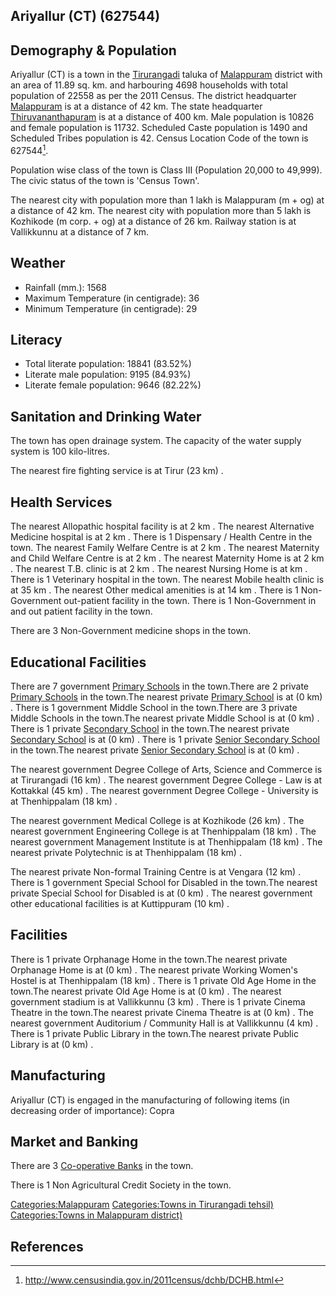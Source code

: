 {{Infobox settlement
| name=Ariyallur (CT)
| native_name=
| native_name_lang=
| other_name=
| nickname=
| settlement_type=Town
| image_skyline=
| image_alt=
| image_caption=
| pushpin_map=India Kerala
| pushpin_label_position=right
| pushpin_map_alt=
| pushpin_map_caption=Location in Kerala, India
| latd=
| latm=
| lats=
| latNS=
| longd=
| longm=
| longs=
| longEW=
| coordinates_display=inline,title
| subdivision_type=Country
| subdivision_name={{flag|India}}
| subdivision_type1=[[States and territories of India|State]]
| subdivision_name1=Kerala 
| subdivision_type2=[[List of districts of India|District]]
| subdivision_name2=Malappuram
| subdivision_type3=Tahsil
| subdivision_name3=Tirurangadi
| website=
| established_title=<!-- Established -->
| established_date=
| founder=
| named_for=
| government_type=
| governing_body=
| unit_pref=Metric
| area_footnotes=
| area_rank=
| area_total_km2=11.89
| elevation_footnotes=
| elevation_m=
| population_total=22558
| population_as_of=2011
| population_rank=
| population_density_km2=1897
| population_demonym=
| population_footnotes=
| demographics_type1=Languages=
| demographics1_title1=Official=
| demographics1_info1=[[Malayalam language|Malayalam]]
| timezone1=[[Indian Standard Time|IST]]
| utc_offset1==+5:30
| postal_code_type=[[Postal Index Number|PIN]]
| postal_code=
| area_code_type=Telephone code
| area_code=
| registration_plate=
| blank1_name_sec1=Nearest city
| blank1_info_sec1=[[Malappuram (m + og)]]
| blank2_name_sec1=[[Human sex ratio|Sex ratio]]
| blank2_info_sec1=1083
| blank3_name_sec1=Literacy
| blank3_info_sec1=83.52%
| blank1_name_sec2=[[2011 Census of India|2011 census]] code
| blank1_info_sec2=627544
| footnotes=
}}

== Ariyallur (CT) (627544) ==

== Demography & Population ==

Ariyallur (CT) is a town in the [[Tirurangadi]] taluka of [[Malappuram]] district with an area of 11.89 sq. km. and harbouring 4698 households with total population of 22558 as per the 2011 Census. The district headquarter [[Malappuram]] is at a distance of 42 km. The state headquarter [[Thiruvananthapuram]] is at a distance of 400 km. Male population is 10826 and female population is 11732. Scheduled Caste population is 1490 and Scheduled Tribes population is 42. Census Location Code of the town is 627544<ref>http://www.censusindia.gov.in/2011census/dchb/DCHB.html</ref>.

Population wise class of the town is Class III (Population 20,000 to 49,999).
The civic status of the town is 'Census Town'.

The nearest city with population more than 1 lakh is Malappuram (m + og) at a distance of 42 km. The nearest city with population more than 5 lakh is Kozhikode (m corp. + og) at a distance of 26 km. Railway station is at Vallikkunnu at a distance of 7 km.


== Weather ==  
* Rainfall (mm.): 1568 
* Maximum Temperature (in centigrade): 36
* Minimum Temperature (in centigrade): 29


== Literacy ==  
* Total literate population: 18841 (83.52%)
* Literate male population: 9195 (84.93%)
* Literate female population: 9646 (82.22%)


== Sanitation and Drinking Water ==  
The town has open drainage system.
The capacity of the water supply system is 100 kilo-litres.

The nearest fire fighting service is at Tirur (23 km) .


== Health Services ==
The nearest Allopathic hospital facility is at 2 km .
The nearest Alternative Medicine hospital is at 2 km .
There is 1 Dispensary / Health Centre in the town.
The nearest Family Welfare Centre is at 2 km .
The nearest Maternity and Child Welfare Centre is at 2 km .
The nearest Maternity Home is at 2 km .
The nearest T.B. clinic is at 2 km .
The nearest Nursing Home is at  km .
There is 1 Veterinary hospital in the town.
The nearest Mobile health clinic is at 35 km .
The nearest Other medical amenities is at 14 km .
There is 1 Non-Government out-patient facility in the town.
There is 1 Non-Government in and out patient facility in the town.

There are 3 Non-Government medicine shops in the town.


== Educational Facilities ==
There are 7 government [[Primary School]]s in the town.There are 2 private [[Primary School]]s in the town.The nearest private [[Primary School]] is at  (0 km) .
There is 1 government Middle School in the town.There are 3 private Middle Schools in the town.The nearest private Middle School is at  (0 km) .
There is 1 private [[Secondary School]] in the town.The nearest private [[Secondary School]] is at  (0 km) .
There is 1 private [[Senior Secondary School]] in the town.The nearest private [[Senior Secondary School]] is at  (0 km) .
 
 
 
 
 
The nearest government Degree College of Arts, Science and Commerce is at Tirurangadi (16 km) .
The nearest government Degree College - Law is at Kottakkal  (45 km) .
The nearest government Degree College - University is at Thenhippalam (18 km) .
 
The nearest government Medical College is at Kozhikode (26 km) .
The nearest government Engineering College is at Thenhippalam (18 km) .
The nearest government Management Institute is at Thenhippalam (18 km) .
The nearest private Polytechnic is at Thenhippalam (18 km) .
 
The nearest private Non-formal Training Centre is at Vengara (12 km) .
There is 1 government Special School for Disabled in the town.The nearest private Special School for Disabled is at  (0 km) .
The nearest government other educational facilities is at Kuttippuram (10 km) .


== Facilities ==
There is 1 private Orphanage Home in the town.The nearest private Orphanage Home is at  (0 km) .
The nearest private Working Women's Hostel is at Thenhippalam (18 km) .
There is 1 private Old Age Home in the town.The nearest private Old Age Home is at  (0 km) .
The nearest government stadium is at Vallikkunnu (3 km) .
There is 1 private Cinema Theatre in the town.The nearest private Cinema Theatre is at  (0 km) .
The nearest government Auditorium / Community Hall is at Vallikkunnu (4 km) .
There is 1 private Public Library in the town.The nearest private Public Library is at  (0 km) .


== Manufacturing ==
Ariyallur (CT) is engaged in the manufacturing of following items (in decreasing order of importance): Copra


== Market and Banking ==


There are 3 [[Co-operative Bank]]s in the town.

There is 1 Non Agricultural Credit Society in the town.


[[Categories:Malappuram]]
[[Categories:Towns in Tirurangadi tehsil)]]
[[Categories:Towns in Malappuram district)]]


== References ==
{{Reflist}}


